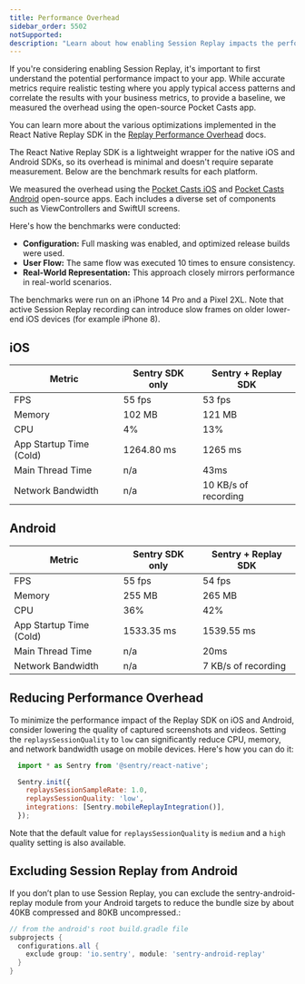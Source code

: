 ```yaml
---
title: Performance Overhead
sidebar_order: 5502
notSupported:
description: "Learn about how enabling Session Replay impacts the performance of your application."
---
```


If you're considering enabling Session Replay, it's important to first understand the potential performance impact to your app. While accurate metrics require realistic testing where you apply typical access patterns and correlate the results with your business metrics, to provide a baseline, we measured the overhead using the open-source Pocket Casts app.

You can learn more about the various optimizations implemented in the React Native Replay SDK in the [Replay Performance Overhead](/product/explore/session-replay/mobile/performance-overhead/) docs.

The React Native Replay SDK is a lightweight wrapper for the native iOS and Android SDKs, so its overhead is minimal and doesn't require separate measurement. Below are the benchmark results for each platform.

We measured the overhead using the [Pocket Casts iOS](https://github.com/Automattic/pocket-casts-ios) and [Pocket Casts Android](https://github.com/Automattic/pocket-casts-android) open-source apps. Each includes a diverse set of components such as ViewControllers and SwiftUI screens.

Here's how the benchmarks were conducted:

- **Configuration:** Full masking was enabled, and optimized release builds were used.
- **User Flow:** The same flow was executed 10 times to ensure consistency.
- **Real-World Representation:** This approach closely mirrors performance in real-world scenarios.

The benchmarks were run on an iPhone 14 Pro and a Pixel 2XL. Note that active Session Replay recording can introduce slow frames on older lower-end iOS devices (for example iPhone 8).

## iOS

| Metric                           | Sentry SDK only | Sentry + Replay SDK |
| -------------------------------- | --------------- | ------------------- |
| FPS                              | 55 fps          | 53 fps              |
| Memory                           | 102 MB          | 121 MB              |
| CPU                              | 4%              | 13%                 |
| App Startup Time (Cold)          | 1264.80 ms      | 1265 ms             |
| Main Thread Time                 | n/a             | 43ms                |
| Network Bandwidth                | n/a             | 10 KB/s of recording|



## Android

| Metric                           | Sentry SDK only | Sentry + Replay SDK |
| -------------------------------- | --------------- | ------------------- |
| FPS                              | 55 fps          | 54 fps              |
| Memory                           | 255 MB          | 265 MB              |
| CPU                              | 36%             | 42%                 |
| App Startup Time (Cold)          | 1533.35 ms      | 1539.55 ms          |
| Main Thread Time                 | n/a             | 20ms                |
| Network Bandwidth                | n/a             | 7 KB/s of recording |

## Reducing Performance Overhead

To minimize the performance impact of the Replay SDK on iOS and Android, consider lowering the quality of captured screenshots and videos. Setting the `replaysSessionQuality` to `low` can significantly reduce CPU, memory, and network bandwidth usage on mobile devices. Here's how you can do it:

```js {tabTitle: React Native}
  import * as Sentry from '@sentry/react-native';

  Sentry.init({
    replaysSessionSampleRate: 1.0,
    replaysSessionQuality: 'low',
    integrations: [Sentry.mobileReplayIntegration()],
  });
```

Note that the default value for `replaysSessionQuality` is `medium` and a `high` quality setting is also available.

## Excluding Session Replay from Android

If you don’t plan to use Session Replay, you can exclude the sentry-android-replay module from your Android targets to reduce the bundle size by about 40KB compressed and 80KB uncompressed.:

```gradle
// from the android's root build.gradle file
subprojects {
  configurations.all {
    exclude group: 'io.sentry', module: 'sentry-android-replay'
  }
}
```